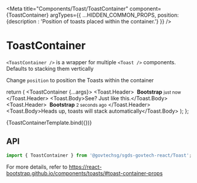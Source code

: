 

<Meta
  title="Components/Toast/ToastContainer"
  component={ToastContainer}
  argTypes={{
    ...HIDDEN_COMMON_PROPS,
    position: {description : 'Position of toasts placed within the container.'}
  }}
/>

# ToastContainer

`<ToastContainer />`  is a wrapper for multiple `<Toast />` components. Defaults to stacking them vertically

Change `position` to position the Toasts within the container

  return (
    <ToastContainer {...args}>
      <Toast>
        <Toast.Header>
          <img src="holder.js/20x20?text=%20" className="rounded me-2" alt="" />
          <strong className="me-auto">Bootstrap</strong>
          <small className="text-muted">just now</small>
        </Toast.Header>
        <Toast.Body>See? Just like this.</Toast.Body>
      </Toast>
      <Toast>
        <Toast.Header>
          <img src="holder.js/20x20?text=%20" className="rounded me-2" alt="" />
          <strong className="me-auto">Bootstrap</strong>
          <small className="text-muted">2 seconds ago</small>
        </Toast.Header>
        <Toast.Body>Heads up, toasts will stack automatically</Toast.Body>
      </Toast>
    </ToastContainer>
  );
};


<Canvas>
  <Story  height="500px" name="ToastContainer">{ToastContainerTemplate.bind({})}</Story>
</Canvas>

## API

```jsx
import { ToastContainer } from '@govtechsg/sgds-govtech-react/Toast'; 
```

<ArgsTable story="ToastContainer" />

For more details, refer to https://react-bootstrap.github.io/components/toasts/#toast-container-props